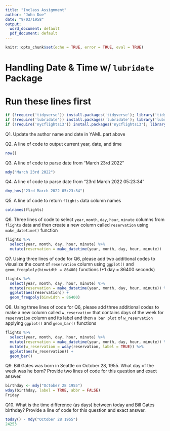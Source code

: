 ---
title: "Inclass Assignment"
author: "John Doe"
date: "9/03/1958"
output:
  word_document: default
  pdf_document: default
---

```{r setup, include=FALSE}
knitr::opts_chunk$set(echo = TRUE, error = TRUE, eval = TRUE)
```

# Handling Date & Time w/ `lubridate` Package

# Run these lines first
```{r}
if (!require('tidyverse')) install.packages('tidyverse'); library('tidyverse')
if (!require('lubridate')) install.packages('lubridate'); library('lubridate')
if (!require('nycflights13')) install.packages('nycflights13'); library('nycflights13')
```

Q1. 
Update the author name and date in YAML part above

Q2. 
A line of code to output current year, date, and time
```{r}

now()

```

Q3. 
A line of code to parse date from "March 23rd 2022"
```{r}

mdy("March 23rd 2022")

```

Q4. 
A line of code to parse date from "23rd March 2022 05:23:34" 
```{r}

dmy_hms("23rd March 2022 05:23:34")

```

Q5. 
A line of code to return `flights` data column names
```{r}

colnames(flights)

```

Q6. 
Three lines of code to select `year`, `month`, `day`, `hour`, `minute` columns from `flights` data and then 
create a new column called `reservation` using `make_datetime()` function
```{r}
flights %>%
  select(year, month, day, hour, minute) %>%
  mutate(reservation = make_datetime(year, month, day, hour, minute))

```

Q7. 
Using three lines of code for Q6, please add two additional codes to visualize 
the count of `reservation` column using `ggplot()` and `geom_freqploly(binwidth = 86400)` functions (*1 day = 86400 seconds)
```{r}
flights %>%
  select(year, month, day, hour, minute) %>%
  mutate(reservation = make_datetime(year, month, day, hour, minute)) %>%
  ggplot(aes(reservation)) +
  geom_freqpoly(binwidth = 86400)

```

Q8. 
Using three lines of code for Q6, please add three additional codes to make 
a new column called `w_reservation` that contains days of the week for `reservation` column and its label
and then `a bar plot` of `w_reservation` applying `ggplot()` and `geom_bar()` functions
```{r}
flights %>%
  select(year, month, day, hour, minute) %>%
  mutate(reservation = make_datetime(year, month, day, hour, minute)) %>%
  mutate(w_reservation = wday(reservation, label = TRUE)) %>%
  ggplot(aes(w_reservation)) +
  geom_bar()

```

Q9. Bill Gates was born in Seattle on October 28, 1955. What day of the week was he born? Provide two lines of code for this question and exact answer.    
```{r}
birthday <- mdy("October 28 1955")
wday(birthday, label = TRUE, abbr = FALSE)
Friday
```

Q10. What is the time difference (as days) between today and Bill Gates birthday? Provide a line of code for this question and exact answer.  
```{r}
today() - mdy("October 28 1955")
24253
```
